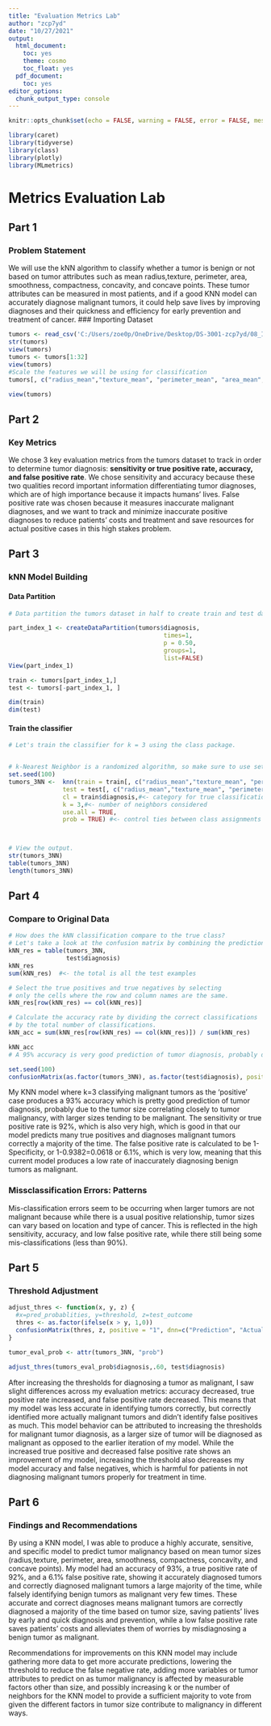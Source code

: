 ```yaml
---
title: "Evaluation Metrics Lab"
author: "zcp7yd"
date: "10/27/2021"
output:
  html_document:
    toc: yes
    theme: cosmo
    toc_float: yes
  pdf_document:
    toc: yes
editor_options:
  chunk_output_type: console
---
```


```r
knitr::opts_chunk$set(echo = FALSE, warning = FALSE, error = FALSE, message=FALSE)
```

```r
library(caret)
library(tidyverse)
library(class)
library(plotly)
library(MLmetrics)
```

# Metrics Evaluation Lab

## Part 1
### Problem Statement
We will use the kNN algorithm to classify whether a tumor is benign or not based on tumor attributes such as mean radius,texture, perimeter, area, smoothness, compactness, concavity, and concave points. These tumor attributes can be measured in most patients, and if a good KNN model can accurately diagnose malignant tumors, it could help save lives by improving diagnoses and their quickness and efficiency for early prevention and treatment of cancer.
### Importing Dataset
```r
tumors <- read_csv('C:/Users/zoe0p/OneDrive/Desktop/DS-3001-zcp7yd/08_IntroML_KNN/tumors.csv')
str(tumors)
view(tumors)
tumors <- tumors[1:32]
view(tumors)
#Scale the features we will be using for classification 
tumors[, c("radius_mean","texture_mean", "perimeter_mean", "area_mean", "smoothness_mean", "compactness_mean", "concavity_mean", "concave points_mean")] <- lapply(tumors[, c("radius_mean","texture_mean", "perimeter_mean", "area_mean", "smoothness_mean", "compactness_mean", "concavity_mean", "concave points_mean")],function(x) scale(x))

view(tumors)

```



## Part 2 

### Key Metrics
We chose 3 key evaluation metrics from the tumors dataset to track in order to determine tumor diagnosis: **sensitivity or true positive rate, accuracy, and false positive rate**. We chose sensitivity and accuracy because these two qualities record important information differentiating tumor diagnoses, which are of high importance because it impacts humans' lives. False positive rate was chosen because it measures inaccurate malignant diagnoses, and we want to track and minimize inaccurate positive diagnoses to reduce patients' costs and treatment and save resources for actual positive cases in this high stakes problem.

## Part 3

### kNN Model Building

#### Data Partition
```r

# Data partition the tumors dataset in half to create train and test data sets

part_index_1 <- createDataPartition(tumors$diagnosis,
                                           times=1,
                                           p = 0.50,
                                           groups=1,
                                           list=FALSE)
View(part_index_1)

train <- tumors[part_index_1,]
test <- tumors[-part_index_1, ]

dim(train)
dim(test)

```
#### Train the classifier
```r


# Let's train the classifier for k = 3 using the class package. 


# k-Nearest Neighbor is a randomized algorithm, so make sure to use set.seed() to make your results repeatable.
set.seed(100)
tumors_3NN <-  knn(train = train[, c("radius_mean","texture_mean", "perimeter_mean", "area_mean", "smoothness_mean", "compactness_mean", "concavity_mean", "concave points_mean")],#<- training set cases
               test = test[, c("radius_mean","texture_mean", "perimeter_mean", "area_mean", "smoothness_mean", "compactness_mean", "concavity_mean", "concave points_mean")],    #<- test set cases
               cl = train$diagnosis,#<- category for true classification
               k = 3,#<- number of neighbors considered
               use.all = TRUE,
               prob = TRUE) #<- control ties between class assignments If true, all distances equal to the kth largest are included



# View the output.
str(tumors_3NN)
table(tumors_3NN)
length(tumors_3NN)
```

## Part 4

### Compare to Original Data

```r
# How does the kNN classification compare to the true class?
# Let's take a look at the confusion matrix by combining the predictions from tumors_3NN to the original data set.
kNN_res = table(tumors_3NN,
                test$diagnosis)
kNN_res
sum(kNN_res)  #<- the total is all the test examples

# Select the true positives and true negatives by selecting
# only the cells where the row and column names are the same.
kNN_res[row(kNN_res) == col(kNN_res)]

# Calculate the accuracy rate by dividing the correct classifications
# by the total number of classifications.
kNN_acc = sum(kNN_res[row(kNN_res) == col(kNN_res)]) / sum(kNN_res)

kNN_acc
# A 95% accuracy is very good prediction of tumor diagnosis, probably due to the tumor size correlating closely to tumor diagnosis.

set.seed(100)
confusionMatrix(as.factor(tumors_3NN), as.factor(test$diagnosis), positive = "M", dnn=c("Prediction", "Actual"), mode = "sens_spec")

```
My KNN model where k=3 classifying malignant tumors as the 'positive' case produces a 93% accuracy which is pretty good prediction of tumor diagnosis, probably due to the tumor size correlating closely to tumor malignancy, with larger sizes tending to be malignant. The sensitivity or true positive rate is 92%, which is also very high, which is good in that our model predicts many true positives and diagnoses malignant tumors correctly a majority of the time. The false positive rate is calculated to be 1-Specificity, or 1-0.9382=0.0618 or 6.1%, which is very low, meaning that this current model produces a low rate of inaccurately diagnosing benign tumors as malignant. 

### Missclassification Errors: Patterns
Mis-classification errors seem to be occurring when larger tumors are not malignant because while there is a usual positive relationship, tumor sizes can vary based on location and type of cancer. This is reflected in the high sensitivity, accuracy, and low false positive rate, while there still being some mis-classifications (less than 90%).


## Part 5 
### Threshold Adjustment
```r


adjust_thres <- function(x, y, z) {
  #x=pred_probablities, y=threshold, z=test_outcome
  thres <- as.factor(ifelse(x > y, 1,0))
  confusionMatrix(thres, z, positive = "1", dnn=c("Prediction", "Actual"), mode = "everything")
}

tumor_eval_prob <- attr(tumors_3NN, "prob")

adjust_thres(tumors_eval_prob$diagnosis,.60, test$diagnosis) 


```

After increasing the thresholds for diagnosing a tumor as malignant, I saw slight differences across my evaluation metrics: accuracy decreased, true positive rate increased, and false positive rate decreased. This means that my model was less accurate in identifying tumors correctly, but correctly identified more actually malignant tumors and didn't identify false positives as much. This model behavior can be attributed to increasing the thresholds for malignant tumor diagnosis, as a larger size of tumor will be diagnosed as malignant as opposed to the earlier iteration of my model. While the increased true positive and decreased false positive rate shows an improvement of my model, increasing the threshold also decreases my model accuracy and false negatives, which is harmful for patients in not diagnosing malignant tumors properly for treatment in time. 

## Part 6

### Findings and Recommendations

By using a KNN model, I was able to produce a highly accurate, sensitive, and specific model to predict tumor malignancy based on mean tumor sizes (radius,texture, perimeter, area, smoothness, compactness, concavity, and concave points). My model had an accuracy of 93%, a true positive rate of 92%, and a 6.1% false positive rate, showing it accurately diagnosed tumors and correctly diagnosed malignant tumors a large majority of the time, while falsely identifying benign tumors as malignant very few times. These accurate and correct diagnoses means malignant tumors are correctly diagnosed a majority of the time based on tumor size, saving patients' lives by early and quick diagnosis and prevention, while a low false positive rate saves patients' costs and alleviates them of worries by misdiagnosing a benign tumor as malignant. 

Recommendations for improvements on this KNN model may include gathering more data to get more accurate predictions, lowering the threshold to reduce the false negative rate, adding more variables or tumor attributes to predict on as tumor malignancy is affected by measurable factors other than size, and possibly increasing k or the number of neighbors for the KNN model to provide a sufficient majority to vote from given the different factors in tumor size contribute to malignancy in different ways.

